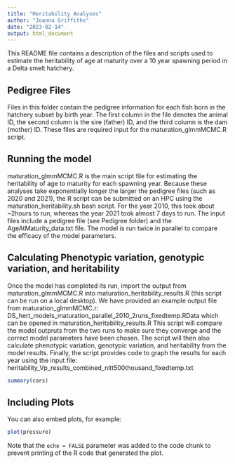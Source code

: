 ---
title: "Heritability Analyses"
author: "Joanna Griffiths"
date: "2023-02-14"
output: html_document
---

This README file contains a description of the files and scripts used to estimate the heritability of age at maturity over a 10 year spawning period in a Delta smelt hatchery.

## Pedigree Files

Files in this folder contain the pedigree information for each fish born in the hatchery subset by birth year. The first column in the file denotes the animal ID, the second column is the sire (father) ID, and the third column is the dam (mother) ID. These files are required input for the maturation_glmmMCMC.R script.

## Running the model

maturation_glmmMCMC.R is the main script file for estimating the heritability of age to maturity for each spawning year. Because these analyses take exponentially longer the larger the pedigree files (such as 2020 and 2021), the R script can be submitted on an HPC using the maturation_heritability.sh bash script. For the year 2010, this took about ~2hours to run, whereas the year 2021 took almost 7 days to run. The input files include a pedigree file (see Pedigree folder) and the AgeAtMaturity_data.txt file. The model is run twice in parallel to compare the efficacy of the model parameters.

## Calculating Phenotypic variation, genotypic variation, and heritability

Once the model has completed its run, import the output from maturation_glmmMCMC.R into maturation_heritability_results.R (this script can be run on a local desktop). We have provided an example output file from maturation_glmmMCMC.r: DS_hert_models_maturation_parallel_2010_2runs_fixedtemp.RData which can be opened in maturation_heritability_results.R
This script will compare the model outpruts from the two runs to make sure they converge and the correct model parameters have been chosen. The script will then also calculate phenotypic variation, genotypic variation, and heritability from the model results. Finally, the script provides code to graph the results for each year using the input file: heritability_Vp_results_combined_nitt500thousand_fixedtemp.txt


```{r cars}
summary(cars)
```

## Including Plots

You can also embed plots, for example:

```{r pressure, echo=FALSE}
plot(pressure)
```

Note that the `echo = FALSE` parameter was added to the code chunk to prevent printing of the R code that generated the plot.
